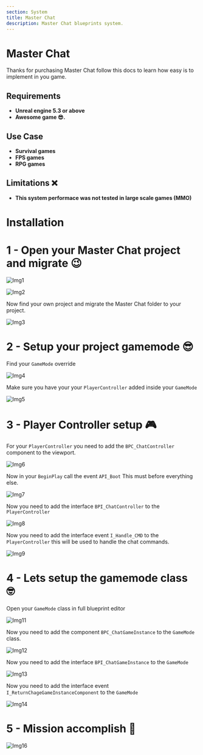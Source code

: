 ```yaml
---
section: System
title: Master Chat
description: Master Chat blueprints system.
---
```


# Master Chat

Thanks for purchasing Master Chat follow this docs to learn how easy is to implement in you game.

## Requirements

- **Unreal engine 5.3 or above**
- **Awesome game 😎.**

## Use Case

- **Survival games**
- **FPS games**
- **RPG games**

## Limitations ❌

- **This system performace was not tested in large scale games (MMO)**

# Installation

# 1 - Open your Master Chat project and migrate 😉

![Img1](/MasterInventoryDocs/masterChat/1.png)

![Img2](/MasterInventoryDocs/masterChat/2.png)

Now find your own project and migrate the Master Chat folder to your project.

![Img3](/MasterInventoryDocs/masterChat/3.png)

# 2 - Setup your project gamemode 😎

Find your `GameMode` override

![Img4](/MasterInventoryDocs/masterChat/4.png)

Make sure you have your your `PlayerController` added inside your `GameMode`

![Img5](/MasterInventoryDocs/masterChat/5.png)

# 3 - Player Controller setup 🎮

For your `PlayerController` you need to add the `BPC_ChatController` component to the viewport.

![Img6](/MasterInventoryDocs/masterChat/6.png)

Now in your `BeginPlay` call the event `API_Boot` This must before everything else.

![Img7](/MasterInventoryDocs/masterChat/7.png)

Now you need to add the interface `BPI_ChatController` to the `PlayerController`

![Img8](/MasterInventoryDocs/masterChat/8.png)

Now you need to add the interface event `I_Handle_CMD` to the `PlayerController` this will be used to handle the chat commands.

![Img9](/MasterInventoryDocs/masterChat/9.png)

# 4 - Lets setup the gamemode class 🤓

Open your `GameMode` class in full blueprint editor

![Img11](/MasterInventoryDocs/masterChat/11.png)

Now you need to add the component `BPC_ChatGameInstance` to the `GameMode` class.

![Img12](/MasterInventoryDocs/masterChat/12.png)

Now you need to add the interface `BPI_ChatGameInstance` to the `GameMode`

![Img13](/MasterInventoryDocs/masterChat/13.png)

Now you need to add the interface event `I_ReturnChageGameInstanceComponent` to the `GameMode`

![Img14](/MasterInventoryDocs/masterChat/14.png)

# 5 - Mission accomplish 🫡

![Img16](/MasterInventoryDocs/masterChat/16.png)

